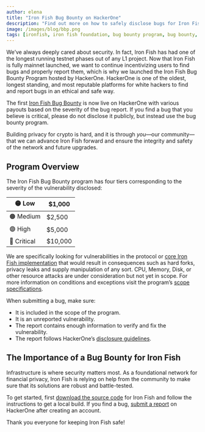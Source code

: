 ```yaml
---
author: elena
title: "Iron Fish Bug Bounty on HackerOne"
description: "Find out more on how to safely disclose bugs for Iron Fish"
image: /images/blog/bbp.png
tags: [ironfish, iron fish foundation, bug bounty program, bug bounty, bbp]
---
```


We’ve always deeply cared about security. In fact, Iron Fish has had one of the longest running testnet phases out of any L1 project. Now that Iron Fish is fully mainnet launched, we want to continue incentivizing users to find bugs and properly report them, which is why we launched the Iron Fish Bug Bounty Program hosted by HackerOne. HackerOne is one of the oldest, longest standing, and most reputable platforms for white hackers to find and report bugs in an ethical and safe way.

The first [Iron Fish Bug Bounty](https://hackerone.com/iron_fish_bbp) is now live on HackerOne with various payouts based on the severity of the bug report. If you find a bug that you believe is critical, please do not disclose it publicly, but instead use the bug bounty program.

Building privacy for crypto is hard, and it is through *you*—our community—that we can advance Iron Fish forward and ensure the integrity and safety of the network and future upgrades.

## Program Overview

The Iron Fish Bug Bounty program has four tiers corresponding to the severity of the vulnerability disclosed:

| 🟡 Low | $1,000 |
| --- | --- |
| 🟠 Medium | $2,500 |
| 🟣 High | $5,000 |
| 🔴 Critical | $10,000 |

We are specifically looking for vulnerabilities in the protocol or [core Iron Fish implementation](https://github.com/iron-fish/ironfish) that would result in consequences such as hard forks, privacy leaks and supply manipulation of any sort. CPU, Memory, Disk, or other resource attacks are under consideration but not yet in scope. For more information on conditions and exceptions visit the program’s [scope specifications](https://hackerone.com/iron_fish_bbp/policy_scopes).

When submitting a bug, make sure:

- It is included in the scope of the program.
- It is an unreported vulnerability.
- The report contains enough information to verify and fix the vulnerability.
- The report follows HackerOne’s [disclosure guidelines](https://www.hackerone.com/disclosure-guidelines).

## The Importance of a Bug Bounty for Iron Fish

Infrastructure is where security matters most. As a foundational network for financial privacy, Iron Fish is relying on help from the community to make sure that its solutions are robust and battle-tested.

To get started, first [download the source code](https://github.com/iron-fish/ironfish) for Iron Fish and follow the instructions to get a local build. If you find a bug, [submit a report](https://hackerone.com/iron_fish_bbp?view_policy=true) on HackerOne after creating an account.

Thank you everyone for keeping Iron Fish safe!
